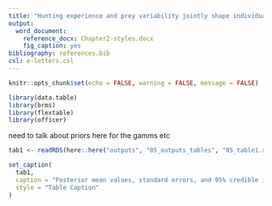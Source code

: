 ```yaml
---
title: "Hunting experience and prey variability jointly shape individual foraging specialisation in a predator-prey videogame"
output: 
  word_document:
    reference_docx: Chapter2-styles.docx
    fig_caption: yes
bibliography: references.bib
csl: e-letters.csl
---
```


```r

knitr::opts_chunk$set(echo = FALSE, warning = FALSE, message = FALSE)

library(data.table)
library(brms)
library(flextable)
library(officer)

```

need to talk about priors here for the gamms etc

```r

tab1 <- readRDS(here::here("outputs", "05_outputs_tables", "05_table1.rds"))

set_caption(
  tab1,
  caption = "Posterior mean values, standard errors, and 95% credible intervals for the GAMM with a common global smoother. The values are presented on the logit scale.",
  style = "Table Caption"
)

```